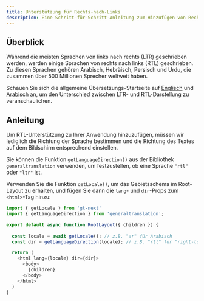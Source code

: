```yaml
---
title: Unterstützung für Rechts-nach-Links
description: Eine Schritt-für-Schritt-Anleitung zum Hinzufügen von Rechts-nach-Links (RTL) Unterstützung zu Ihrer Anwendung
---
```


## Überblick

Während die meisten Sprachen von links nach rechts (LTR) geschrieben werden, werden einige Sprachen von rechts nach links (RTL) geschrieben.
Zu diesen Sprachen gehören Arabisch, Hebräisch, Persisch und Urdu, die zusammen über 500 Millionen Sprecher weltweit haben.

Schauen Sie sich die allgemeine Übersetzungs-Startseite auf [Englisch](https://generaltranslation.com/en-US/welcome)
und [Arabisch](https://generaltranslation.com/ar/welcome) an, um den Unterschied zwischen LTR- und RTL-Darstellung zu veranschaulichen.

## Anleitung

Um RTL-Unterstützung zu Ihrer Anwendung hinzuzufügen, müssen wir lediglich die Richtung der Sprache bestimmen und die Richtung des Textes auf dem Bildschirm entsprechend einstellen.

Sie können die Funktion `getLanguageDirection()` aus der Bibliothek `generaltranslation` verwenden, um festzustellen, ob eine Sprache `"rtl"` oder `"ltr"` ist.

Verwenden Sie die Funktion `getLocale()`, um das Gebietsschema im Root-Layout zu erhalten, und fügen Sie dann die `lang`- und `dir`-Props zum `<html>`-Tag hinzu:

```javascript title="my-app/app/layout.tsx" copy
import { getLocale } from 'gt-next'
import { getLanguageDirection } from 'generaltranslation';

export default async function RootLayout({ children }) {
        
  const locale = await getLocale(); // z.B. "ar" für Arabisch
  const dir = getLanguageDirection(locale); // z.B. "rtl" für "right-to-left"

  return (
    <html lang={locale} dir={dir}>
      <body> 
        {children}
      </body>
    </html>
  )
}
```